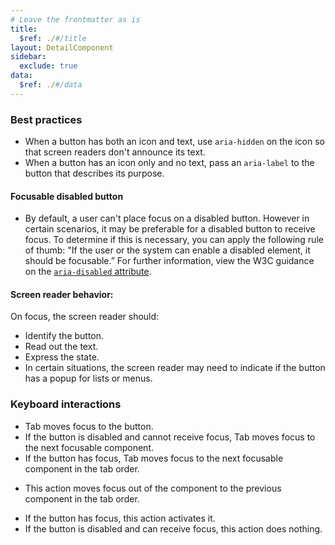 ```yaml
---
# Leave the frontmatter as is
title:
  $ref: ./#/title
layout: DetailComponent
sidebar:
  exclude: true
data:
  $ref: ./#/data
---
```


### Best practices

- When a button has both an icon and text, use `aria-hidden` on the icon so that screen readers don't announce its text.
- When a button has an icon only and no text, pass an `aria-label` to the button that describes its purpose.

#### Focusable disabled button

- By default, a user can't place focus on a disabled button. However in certain scenarios, it may be preferable for a disabled button to receive focus. To determine if this is necessary, you can apply the following rule of thumb: "If the user or the system can enable a disabled element, it should be focusable.” For further information, view the W3C guidance on the [`aria-disabled` attribute](https://www.w3.org/TR/wai-aria/#aria-disabled).

#### Screen reader behavior:

On focus, the screen reader should:

- Identify the button.
- Read out the text.
- Express the state.
 - In certain situations, the screen reader may need to indicate if the button has a popup for lists or menus.

### Keyboard interactions

<KeyboardControls>
<KeyboardControl keyOrCombos="Tab">

- Tab moves focus to the button.
- If the button is disabled and cannot receive focus, Tab moves focus to the next focusable component.
- If the button has focus, Tab moves focus to the next focusable component in the tab order.

</KeyboardControl>
<KeyboardControl keyOrCombos="Shift + Tab">

- This action moves focus out of the component to the previous component in the tab order.

</KeyboardControl>
<KeyboardControl keyOrCombos="Enter, Space">

- If the button has focus, this action activates it.
- If the button is disabled and can receive focus, this action does nothing.

</KeyboardControl>
</KeyboardControls>
